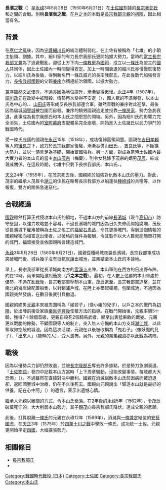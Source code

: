 {{unreferenced | time = 2017-10-7}}
{{Infobox Military Conflict
|conflict=長濱之戰
|partof=[[日本戰國時代|日本戰國時代]]
|image=
|caption=
|date=[[永祿|永祿]]3年5月28日（1560年6月21日）
|place=[[日本|日本]][[四國|四國]][[土佐國|土佐國]]長濱、戶之本
|result=長宗我部軍勝利
|combatant1=[[image:Chosokabe_mon.svg|20px]][[長宗我部氏|長宗我部氏]]
|combatant2=[[image:Japanese_Crest_Hiougi.png|20px]]{{tsl|ja|本山氏}}
|commander1=[[長宗我部國親|長宗我部國親]]<br>[[長宗我部元親|長宗我部元親]]
|commander2=[[本山茂辰|本山茂辰]]
|strength1=1000
|strength2=2500
|casualties1=-
|casualties2=-
}}
'''長濱之戰'''（{{jp|j=長浜の戦い|hg=ながはまのたたかい|rm=Nagahamanotatakai|lead=yes}}）是[[永祿|永祿]]3年5月28日（1560年6月21日）在[[土佐國|土佐國]]割據的[[長宗我部氏|長宗我部氏]]和{{tsl|ja|本山氏}}之間的合戰。別稱'''長濱表之戰'''。在[[戶之本|戶之本]]的本戰是[[長宗我部元親|長宗我部元親]]的[[初陣|初陣]]，因此相當有名。

== 背景 ==
在[[應仁之亂|應仁之亂]]後，因為[[守護|守護]][[細川氏|細川氏]]的統治體制弱化，在土佐有被稱為「七雄」的小領主抬頭、割據。其中，細川家的有力{{tsl|ja|被官}}長宗我部氏更開始擴大勢力。當時的[[當主|當主]][[長宗我部文兼|長宗我部文兼]]為了逃避戰亂，迎從上方下向[[一條教房|一條教房]]為[[國司|國司]]，成立以[[土佐一條氏|一條氏]]為盟主的[[國人|國人]]共同体，因此土佐國內一時間變得安定。加上一時間衰退的細川氏亦慢慢恢復勢力，以細川氏為後盾，得到新名門一條氏威光的長宗我部氏，在此後數代加強發言力，[[長宗我部國親|長宗我部國親]]的父親[[長宗我部兼序|兼序]]亦積極統治領國，以擴大勢力。

兼序雖然文武優秀，不過亦因為地位提升，漸漸變得傲慢。[[永正|永正]]4年（1507年），[[細川政元|細川政元]]在政變中被暗殺，情勢再次變得不安定（{{tsl|ja|永正の錯乱|永正之錯亂}}），國人眾的不滿爆發，以本山氏為中心的{{tsl|ja|大平氏}}、{{tsl|ja|吉良氏}}、[[山田氏|山田氏]]等形成反長宗我部連合軍。雖然善戰的兼序對此迎擊，最後因為居城[[岡豐城|岡豐城]]被包圍而自殺。兼序的嫡男國親逃走並投靠[[一條房家|一條房家]]，勢力急劇衰退，此事成為長宗我部氏和本山氏之間恩怨的開端。另外，因為細川氏的影響力完全消失，土佐國內的[[室町幕府|室町幕府]]支配體系完全崩壞，開始進入土佐諸氏以武力爭鬥的戰國時代。

受一條氏庇護的國親在[[永正|永正]]15年（1518年），成功復歸舊領岡豐。國親在[[吉田孝賴|吉田孝賴]]等人的[[後見|後見]]之下，致力於長宗我部家復權，漸漸吞併山田氏、{{tsl|ja|香宗我部氏}}、吉良氏等，不斷擴大勢力，並以[[一領具足|一領具足]]為基礎，開始富國強兵。另一方面，對成為當時土佐國內最大實力者的本山氏的當主[[本山茂宗|本山茂宗]]（梅慶），則令女兒嫁予茂宗的嫡男[[本山茂辰|茂辰]]，結成親戚關係。在這段時期，七雄中只剩下長宗我部氏、本山氏、{{tsl|ja|安芸氏|安藝氏}}。

[[天文_(後奈良天皇)|天文]]24年（1555年），在茂宗死去後，國親終於加強對仇敵本山氏的壓力。對此，茂宗的繼承人茂辰令[[潮江|潮江]]的住民在{{tsl|ja|浦戸湾|浦戶灣}}略奪長宗我部方以船運往[[種崎城|種崎城]]的兵糧等，以作報復，雙方的關係急速惡化。

== 合戰經過 ==
[[長宗我部國親|國親]]雖然打算正式侵攻本山氏的領地，不過本山方的前線[[長濱城_(土佐國)|長濱城]]（現今[[高知市|高知市]]）防守堅固，以強力攻略並不容易。不過長濱城的城門因為日久失修而開始腐爛，茂辰從長濱城下雇用被稱為土佐之名工的[[福留右馬丞|福留右馬丞]]，命其更換城門。得到這個情報的國親秘密向福富送出使者，以破格的條件為報酬，令其製作以大人數就能簡單打開的城門，福留接受並依國親所言建造城門。

[[永祿|永祿]]3年5月28日（1560年6月21日），國親從種崎城夜襲長濱城，長宗我部軍成功突破城門後，城兵幾乎沒有抵抗就讓出城池，並集結至本山氏的本據地{{tsl|ja|本山城}}。

早上，長宗我部軍從長濱城向南方的[[雪溪寺|雪溪寺]]出陣，本山軍則在西方的日出野布陣。約在10時，兩軍開始激烈衝突（'''戶之本之戰'''）。最初，在人數上佔勝的本山軍處於優勢，不過在亂戰後，長宗我部軍壓制本山軍，茂辰退至{{tsl|ja|浦戸城|浦戶城}}。長宗我部軍追擊，並在南北的海岸線配置船隻，以封鎖浦戶城，在陸上亦築起欄柵，包圍城池，不過因為國親突然發病，在數日後就引兵撤退。

國親的嫡男[[長宗我部元親|元親]]本來被周圍稱為「姬若子」（像小姐的兒子），以戶之本的戰鬥為[[初陣|初陣]]，於出陣前接受家臣[[秦泉寺豐後|秦泉寺豐後]]使槍方法的指導。在戰鬥開始後，元親率領5十騎，獲得7十餘個首級，更親自殺死2個騎馬武者，顯至出勇猛果敢的戰姿。元親更以戰勝的餘勢，不顧國親等人的制止，突入無人守備的本山方支城[[潮江城|潮江城]]，以此奪取如空殼的城池。因為這次活躍，元親在以後被改稱為「鬼若子」（像妖魔的兒子）、「出來人」（能幹的人），受人畏怖。另外，元親的弟弟[[吉良親貞|親貞]]亦以此戰為初陣。

== 戰後 ==
{{tsl|ja|本山氏}}因為以優勢兵力卻仍然敗退，並被[[長宗我部氏|長宗我部氏]]奪去許多據點，於是勢力急劇衰退。『[[土佐物語|土佐物語]]』卷四中記載本山方當時「上下周章騷動，沒能改變事情。每域都大大恐怖」（{{lang|ja|上下周章騒ぐ事斜ならず。域々大きに恐怖す}}）。不過雖然在直接對決中勝利，國親在消滅宿敵本山氏前因病而被迫退卻，返回岡豐城中治療，仍在不久後死去。國親向元親說出「驅逐本山就是最好的供養，記在心中阿」（{{lang|ja|本山を駆逐することが一番の供養になると心得よ}}）的遺言，表示出遺憾心情。

繼承人元親以離間的方式，令本山氏衰落。在2年後的[[永祿|永祿]]5年（1562年），令茂辰破棄死守的{{tsl|ja|朝倉城}}，大大削弱本山勢力，其子[[本山親茂|親茂]]向長宗我部氏降伏，達成父親的悲願。

此後，打算脫離[[土佐一條氏|一條氏]]的元親在永祿12年（1569年），消滅與[[一條兼定|一條兼定]]結盟的[[安藝國虎|安藝國虎]]，在[[天正_(日本)|天正]]3年（1575年）於[[四萬十川之戰|四萬十川之戰]]中擊敗一條氏，成功統一土佐。元親更開始平定[[四國|四國]]，大幅擴張勢力。

== 相關條目 ==
*[[長宗我部氏|長宗我部氏]]
*{{tsl|ja|本山氏}}

[[Category:戰國時代戰役_(日本)|Category:戰國時代戰役 (日本)]]
[[Category:土佐國|Category:土佐國]]
[[Category:長宗我部氏|Category:長宗我部氏]]
[[Category:本山氏|Category:本山氏]]
